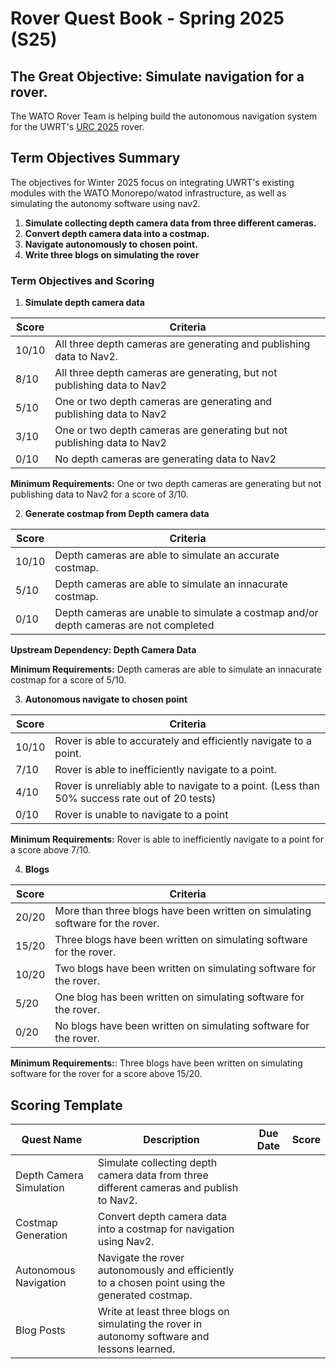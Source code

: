 # Rover Quest Book - Spring 2025 (S25)

## The Great Objective: Simulate navigation for a rover.

The WATO Rover Team is helping build the autonomous navigation system for the UWRT's [URC 2025](https://urc.marssociety.org/home/requirements-guidelines) rover. 

## Term Objectives Summary

The objectives for Winter 2025 focus on integrating UWRT's existing modules with the WATO Monorepo/watod infrastructure, as well as simulating the autonomy software using nav2.

1. **Simulate collecting depth camera data from three different cameras.**
2. **Convert depth camera data into a costmap.**
3. **Navigate autonomously to chosen point.**
4. **Write three blogs on simulating the rover**

### Term Objectives and Scoring

1. **Simulate depth camera data**

| Score | Criteria                                                                 |
|-------|-------------------------------------------------------------------------|
| 10/10 | All three depth cameras are generating and publishing data to Nav2. |
| 8/10  | All three depth cameras are generating, but not publishing data to Nav2  | 
| 5/10  | One or two depth cameras are generating and publishing data to Nav2 |
| 3/10  | One or two depth cameras are generating but not publishing data to Nav2 |
| 0/10  | No depth cameras are generating data to Nav2 |                                                      |

**Minimum Requirements:**  One or two depth cameras are generating but not publishing data to Nav2 for a score of 3/10.

2. **Generate costmap from Depth camera data**

| Score | Criteria                                                                 |
|-------|-------------------------------------------------------------------------|
| 10/10 | Depth cameras are able to simulate an accurate costmap. |
| 5/10  | Depth cameras are able to simulate an innacurate costmap. |
| 0/10  | Depth cameras are unable to simulate a costmap and/or depth cameras are not completed |

**Upstream Dependency: Depth Camera Data**

**Minimum Requirements:** Depth cameras are able to simulate an innacurate costmap for a score of 5/10.

3. **Autonomous navigate to chosen point**

| Score | Criteria                                                                 |
|-------|-------------------------------------------------------------------------|
| 10/10 | Rover is able to accurately and efficiently navigate to a point. |
| 7/10  | Rover is able to inefficiently navigate to a point. |
| 4/10  | Rover is unreliably able to navigate to a point. (Less than 50% success rate out of 20 tests) |
| 0/10  | Rover is unable to navigate to a point |

**Minimum Requirements:** Rover is able to inefficiently navigate to a point for a score above 7/10.

4. **Blogs**

| Score | Criteria                                                                 |
|-------|-------------------------------------------------------------------------|
| 20/20 | More than three blogs have been written on simulating software for the rover. |
| 15/20 | Three blogs have been written on simulating software for the rover. |
| 10/20 | Two blogs have been written on simulating software for the rover. |
| 5/20  | One blog has been written on simulating software for the rover. |
| 0/20  | No blogs have been written on simulating software for the rover. |

**Minimum Requirements:**: Three blogs have been written on simulating software for the rover for a score above 15/20.

## Scoring Template

| Quest Name | Description | Due Date | Score | 
|--------------------------------------------|------------------------------------------------------------------------------------------------------|-------------|--------| 
| Depth Camera Simulation | Simulate collecting depth camera data from three different cameras and publish to Nav2. |  |  | 
| Costmap Generation | Convert depth camera data into a costmap for navigation using Nav2. |  |  | 
| Autonomous Navigation | Navigate the rover autonomously and efficiently to a chosen point using the generated costmap. | | |
| Blog Posts | Write at least three blogs on simulating the rover in autonomy software and lessons learned. | | |
